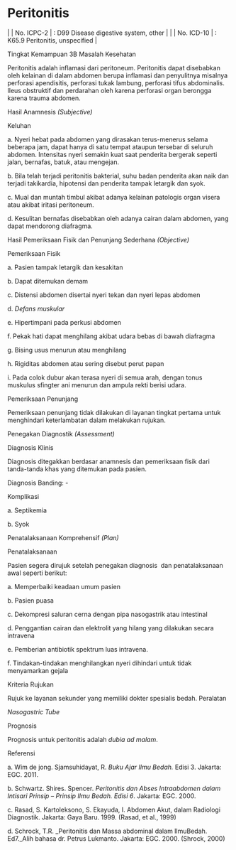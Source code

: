# Peritonitis
| | No. ICPC-2 | : D99 Disease digestive system, other |
| | No. ICD-10 | : K65.9 Peritonitis, unspecified |

Tingkat Kemampuan 3B Masalah Kesehatan

Peritonitis adalah inflamasi dari peritoneum. Peritonitis dapat disebabkan oleh kelainan di dalam abdomen berupa inflamasi dan penyulitnya misalnya perforasi apendisitis, perforasi tukak lambung, perforasi tifus abdominalis. Ileus obstruktif dan perdarahan oleh karena perforasi organ berongga karena trauma abdomen.

Hasil Anamnesis _(Subjective)_

Keluhan

 

a. Nyeri hebat pada abdomen yang dirasakan terus-menerus selama beberapa jam, dapat hanya di satu tempat ataupun tersebar di seluruh abdomen. Intensitas nyeri semakin kuat saat penderita bergerak seperti jalan, bernafas, batuk, atau mengejan.

b. Bila telah terjadi peritonitis bakterial, suhu badan penderita akan naik dan terjadi takikardia, hipotensi dan penderita tampak letargik dan syok.

c. Mual dan muntah timbul akibat adanya kelainan patologis organ visera atau akibat iritasi peritoneum.

d. Kesulitan bernafas disebabkan oleh adanya cairan dalam abdomen, yang dapat mendorong diafragma.

Hasil Pemeriksaan Fisik dan Penunjang Sederhana _(Objective)_

Pemeriksaan Fisik

a. Pasien tampak letargik dan kesakitan

b. Dapat ditemukan demam

c. Distensi abdomen disertai nyeri tekan dan nyeri lepas abdomen

d. _Defans muskular_

e. Hipertimpani pada perkusi abdomen

f. Pekak hati dapat menghilang akibat udara bebas di bawah diafragma

g. Bising usus menurun atau menghilang

h. Rigiditas abdomen atau sering disebut perut papan

i. Pada colok dubur akan terasa nyeri di semua arah, dengan tonus muskulus sfingter ani menurun dan ampula rekti berisi udara.

Pemeriksaan Penunjang

Pemeriksaan penunjang tidak dilakukan di layanan tingkat pertama untuk menghindari keterlambatan dalam melakukan rujukan.

Penegakan Diagnostik _(Assessment)_

Diagnosis Klinis

Diagnosis ditegakkan berdasar anamnesis dan pemeriksaan fisik dari tanda-tanda khas yang ditemukan pada pasien.

Diagnosis Banding: -

Komplikasi

a. Septikemia

 

b. Syok

Penatalaksanaan Komprehensif _(Plan)_

Penatalaksanaan

Pasien segera dirujuk setelah penegakan diagnosis  dan penatalaksanaan awal seperti berikut:

a. Memperbaiki keadaan umum pasien

b. Pasien puasa

c. Dekompresi saluran cerna dengan pipa nasogastrik atau intestinal

d. Penggantian cairan dan elektrolit yang hilang yang dilakukan secara intravena

e. Pemberian antibiotik spektrum luas intravena.

f. Tindakan-tindakan menghilangkan nyeri dihindari untuk tidak menyamarkan gejala

Kriteria Rujukan

Rujuk ke layanan sekunder yang memiliki dokter spesialis bedah. Peralatan

_Nasogastric_ _Tube_

Prognosis

Prognosis untuk peritonitis adalah _dubia ad malam_.

Referensi

a. Wim de jong. Sjamsuhidayat, R. _Buku Ajar Ilmu Bedah._ Edisi 3. Jakarta: EGC. 2011.

b. Schwartz. Shires. Spencer. _Peritonitis dan Abses Intraabdomen dalam Intisari Prinsip – Prinsip Ilmu Bedah. Edisi 6_. Jakarta: EGC. 2000.

c. Rasad, S. Kartoleksono, S. Ekayuda, I. Abdomen Akut, dalam Radiologi Diagnostik. Jakarta: Gaya Baru. 1999. (Rasad, et al., 1999)

d. Schrock, T.R. _Peritonitis dan Massa abdominal dalam IlmuBedah. Ed7._Alih bahasa dr. Petrus Lukmanto. Jakarta: EGC. 2000. (Shrock, 2000)
